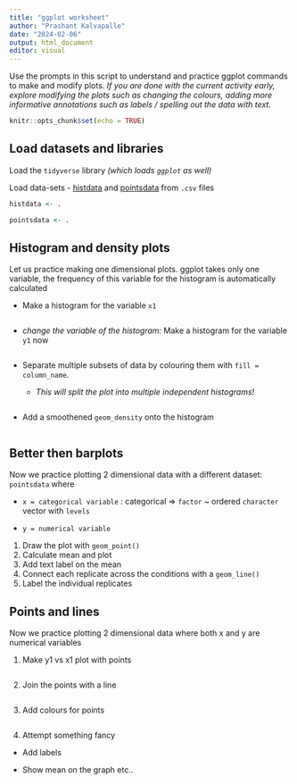 ```yaml
---
title: "ggplot worksheet"
author: "Prashant Kalvapalle"
date: "2024-02-06"
output: html_document
editor: visual
---
```


Use the prompts in this script to understand and practice ggplot commands to make and modify plots. *If you are done with the current activity early, explore modifying the plots such as changing the colours, adding more informative annotations such as labels / spelling out the data with text.*

```r
knitr::opts_chunk$set(echo = TRUE)
```

## Load datasets and libraries

Load the `tidyverse` library *(which loads `ggplot` as well)*

Load data-sets - [histdata](../assets/histdata.csv) and [pointsdata](../assets/pointsdata.csv) from `.csv` files

```r
histdata <- .

pointsdata <- .

```

## Histogram and density plots

Let us practice making one dimensional plots. ggplot takes only one variable, the frequency of this variable for the histogram is automatically calculated

-   Make a histogram for the variable `x1`

    ```r

    ```

-   *change the variable of the histogram:* Make a histogram for the variable `y1` now

    ```r

    ```

-   Separate multiple subsets of data by colouring them with `fill = column_name`.

    -   *This will split the plot into multiple independent histograms!*

```r

```

-   Add a smoothened `geom_density` onto the histogram

```r

```

## Better then barplots

Now we practice plotting 2 dimensional data with a different dataset: `pointsdata` where

-   `x = categorical variable` : categorical =\> `factor` \~ ordered `character` vector with `levels`

-   `y = numerical variable`

1.  Draw the plot with `geom_point()`
2.  Calculate mean and plot
3.  Add text label on the mean
4.  Connect each replicate across the conditions with a `geom_line()`
5.  Label the individual replicates

## Points and lines

Now we practice plotting 2 dimensional data where both x and y are numerical variables

1.  Make y1 vs x1 plot with points

    ```r

    ```

2.  Join the points with a line

    ```r

    ```

3.  Add colours for points

    ```r

    ```

4.  Attempt something fancy

-   Add labels

-   Show mean on the graph etc..
